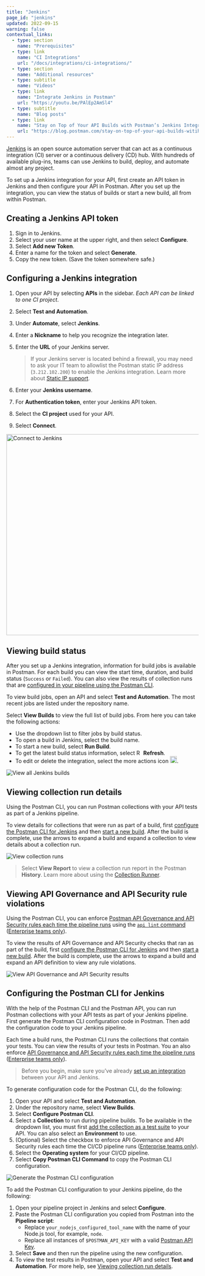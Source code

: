 ```yaml
---
title: "Jenkins"
page_id: "jenkins"
updated: 2022-09-15
warning: false
contextual_links:
  - type: section
    name: "Prerequisites"
  - type: link
    name: "CI Integrations"
    url: "/docs/integrations/ci-integrations/"
  - type: section
    name: "Additional resources"
  - type: subtitle
    name: "Videos"
  - type: link
    name: "Integrate Jenkins in Postman"
    url: "https://youtu.be/PAlEp2AmSl4"
  - type: subtitle
    name: "Blog posts"
  - type: link
    name: "Stay on Top of Your API Builds with Postman’s Jenkins Integration"
    url: "https://blog.postman.com/stay-on-top-of-your-api-builds-witih-postmans-jenkins-integration/"
---
```


[Jenkins](https://www.jenkins.io/) is an open source automation server that can act as a continuous integration (CI) server or a continuous delivery (CD) hub. With hundreds of available plug-ins, teams can use Jenkins to build, deploy, and automate almost any project.

To set up a Jenkins integration for your API, first create an API token in Jenkins and then configure your API in Postman. After you set up the integration, you can view the status of builds or start a new build, all from within Postman.

## Creating a Jenkins API token

1. Sign in to Jenkins.
1. Select your user name at the upper right, and then select **Configure**.
1. Select **Add new Token**.
1. Enter a name for the token and select **Generate**.
1. Copy the new token. (Save the token somewhere safe.)

## Configuring a Jenkins integration

1. Open your API by selecting **APIs** in the sidebar. *Each API can be linked to one CI project*.
1. Select **Test and Automation**.
1. Under **Automate**, select **Jenkins**.
1. Enter a **Nickname** to help you recognize the integration later.
1. Enter the **URL** of your Jenkins server.

    > If your Jenkins server is located behind a firewall, you may need to ask your IT team to allowlist the Postman static IP address (`3.212.102.200`) to enable the Jenkins integration. Learn more about [Static IP support](https://learning.postman.com/docs/integrations/intro-integrations/#static-ip-support).

1. Enter your **Jenkins username**.
1. For **Authentication token**, enter your Jenkins API token.
1. Select the **CI project** used for your API.
1. Select **Connect**.

<img alt="Connect to Jenkins" src="https://assets.postman.com/postman-docs/jenkins-connect-project-v9-15.jpg" width="527px"/>

## Viewing build status

After you set up a Jenkins integration, information for build jobs is available in Postman. For each build you can view the start time, duration, and build status (`Success` or `Failed`). You can also view the results of collection runs that are [configured in your pipeline using the Postman CLI](#configuring-the-postman-cli-for-jenkins).

To view build jobs, open an API and select **Test and Automation**. The most recent jobs are listed under the repository name.

Select **View Builds** to view the full list of build jobs. From here you can take the following actions:

* Use the dropdown list to filter jobs by build status.
* To open a build in Jenkins, select the build name.
* To start a new build, select **Run Build**.
* To get the latest build status information, select <img alt="Refresh icon" src="https://assets.postman.com/postman-docs/icon-refresh-v9-5.jpg#icon" width="14px"/> **Refresh**.
* To edit or delete the integration, select the more actions icon <img alt="More actions icon" src="https://assets.postman.com/postman-docs/icon-three-dots-v9.jpg#icon" width="18px"/>.

<img alt="View all Jenkins builds" src="https://assets.postman.com/postman-docs/v10/collection-runs-v10-2.jpg"/>

## Viewing collection run details

Using the Postman CLI, you can run Postman collections with your API tests as part of a Jenkins pipeline.

To view details for collections that were run as part of a build, first [configure the Postman CLI for Jenkins](#configuring-the-postman-cli-for-jenkins) and then [start a new build](#viewing-build-status). After the build is complete, use the arrows to expand a build and expand a collection to view details about a collection run.

<img alt="View collection runs" src="https://assets.postman.com/postman-docs/v10/collection-runs-v10-2.jpg"/>

> Select **View Report** to view a collection run report in the Postman **History**. Learn more about using the [Collection Runner](/docs/collections/running-collections/intro-to-collection-runs/).

## Viewing API Governance and API Security rule violations

Using the Postman CLI, you can enforce [Postman API Governance and API Security rules each time the pipeline runs](/docs/api-governance/api-definition/api-definition-warnings/#tracking-governance-and-security-rule-violations-in-cicd) using the [`api lint` command](/docs/postman-cli/postman-cli-options/#governance-and-security) ([Enterprise teams only](https://www.postman.com/pricing/)).

To view the results of API Governance and API Security checks that ran as part of the build, first [configure the Postman CLI for Jenkins](#configuring-the-postman-cli-for-jenkins) and then [start a new build](#viewing-build-status). After the build is complete, use the arrows to expand a build and expand an API definition to view any rule violations.

<img alt="View API Governance and API Security results" src="https://assets.postman.com/postman-docs/v10/api-governance-and-security-results-v10.jpg"/>

## Configuring the Postman CLI for Jenkins

With the help of the Postman CLI and the Postman API, you can run Postman collections with your API tests as part of your Jenkins pipeline. First generate the Postman CLI configuration code in Postman. Then add the configuration code to your Jenkins pipeline.

Each time a build runs, the Postman CLI runs the collections that contain your tests. You can view the results of your tests in Postman. You an also enforce [API Governance and API Security rules each time the pipeline runs](/docs/api-governance/api-definition/api-definition-warnings/#tracking-governance-and-security-rule-violations-in-cicd) ([Enterprise teams only](https://www.postman.com/pricing/)).

> Before you begin, make sure you’ve already [set up an integration](#configuring-jenkins-integration) between your API and Jenkins.

To generate configuration code for the Postman CLI, do the following:

1. Open your API and select **Test and Automation**.
1. Under the repository name, select **View Builds**.
1. Select **Configure Postman CLI**.
1. Select a **Collection** to run during pipeline builds. To be available in the dropdown list, you must first [add the collection as a test suite](/docs/designing-and-developing-your-api/testing-an-api/#adding-tests) to your API. You can also select an **Environment** to use.
1. (Optional) Select the checkbox to enforce API Governance and API Security rules each time the CI/CD pipeline runs ([Enterprise teams only](https://www.postman.com/pricing/)).
1. Select the **Operating system** for your CI/CD pipeline.
1. Select **Copy Postman CLI Command** to copy the Postman CLI configuration.

<img alt="Generate the Postman CLI configuration" src="https://assets.postman.com/postman-docs/v10/generate-postman-cli-v10-3.jpg" />

To add the Postman CLI configuration to your Jenkins pipeline, do the following:

1. Open your pipeline project in Jenkins and select **Configure**.
1. Paste the Postman CLI configuration you copied from Postman into the **Pipeline script**:
    * Replace `your_nodejs_configured_tool_name` with the name of your Node.js tool, for example, `node`.
    * Replace all instances of `$POSTMAN_API_KEY` with a valid [Postman API Key](/docs/developer/postman-api/authentication/#generate-a-postman-api-key).
1. Select **Save** and then run the pipeline using the new configuration.
1. To view the test results in Postman, open your API and select **Test and Automation**. For more help, see [Viewing collection run details](#viewing-collection-run-details).
